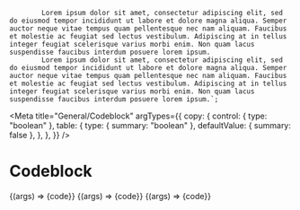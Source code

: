 
            Lorem ipsum dolor sit amet, consectetur adipiscing elit, sed do eiusmod tempor incididunt ut labore et dolore magna aliqua. Semper auctor neque vitae tempus quam pellentesque nec nam aliquam. Faucibus et molestie ac feugiat sed lectus vestibulum. Adipiscing at in tellus integer feugiat scelerisque varius morbi enim. Non quam lacus suspendisse faucibus interdum posuere lorem ipsum.
            Lorem ipsum dolor sit amet, consectetur adipiscing elit, sed do eiusmod tempor incididunt ut labore et dolore magna aliqua. Semper auctor neque vitae tempus quam pellentesque nec nam aliquam. Faucibus et molestie ac feugiat sed lectus vestibulum. Adipiscing at in tellus integer feugiat scelerisque varius morbi enim. Non quam lacus suspendisse faucibus interdum posuere lorem ipsum.`;

<Meta
    title="General/Codeblock"
    argTypes={{
        copy: {
            control: { type: "boolean" },
            table: {
                type: { summary: "boolean" },
                defaultValue: { summary: false },
            },
        },
    }}
/>

# Codeblock

<Canvas>
    <Story
        name="with copy"
        args={{
            copy: true,
        }}
    >
        {(args) => <Codeblock {...args}>{code}</Codeblock>}
    </Story>
    <Story
        name="without copy"
        args={{
            copy: false,
        }}
    >
        {(args) => <Codeblock {...args}>{code}</Codeblock>}
    </Story>
</Canvas>

<Preview>
    <Story name="Playground">{(args) => <Codeblock {...args}>{code}</Codeblock>}</Story>
</Preview>

<ArgsTable story="Playground" />
